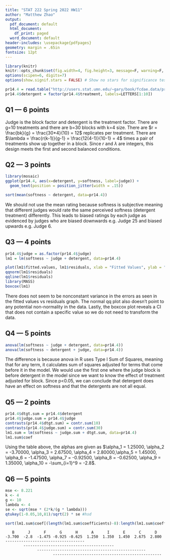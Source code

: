 ```yaml
---
title: "STAT 222 Spring 2022 HW11"
author: "Matthew Zhao"
output:
  pdf_document: default
  html_document:
    df_print: paged
  word_document: default
header-includes: \usepackage{pdfpages}
geometry: margin = .65in
fontsize: 12pt
---
```


```r
library(knitr)
knitr::opts_chunk$set(fig.width=4, fig.height=3, message=F, warning=F, collapse=T)
options(scipen=6, digits=7)
options(show.signif.stars = FALSE) # Show no stars for significance tests
```

```r
pr14.4 = read.table("http://users.stat.umn.edu/~gary/book/fcdae.data/pr14.4", header=T)
pr14.4$detergent = factor(pr14.4$treatment, labels=LETTERS[1:10])
```


## Q1 --- 6 points

Judge is the block factor and detergent is the treatment factor. There are g=10 treatments and there are b=30 blocks with k=4 size. There are $r = \frac{bk}{g} = \frac{30*4}{10} = 12$ replicates per treatment. There are $\lambda = \frac{r(k-1)}{g-1} = \frac{12(4-1)}{10-1} = 4$ times a pair of treatments show up together in a block. Since $r$ and $\lambda$ are integers, this design meets the first and second balanced conditions.

## Q2 --- 3 points

```r
library(mosaic)
ggplot(pr14.4, aes(x=detergent, y=softness, label=judge)) + 
  geom_text(position = position_jitter(width = .15)) 
```

```r
sort(mean(softness ~ detergent, data=pr14.4))
```

We should not use the mean rating because softness is subjective meaning that different judges would rate the same perceived softness (detergent treatment) differently. This leads to biased ratings by each judge as evidenced by judges who are biased downwards e.g. Judge 25 and biased upwards e.g. Judge 6. 

## Q3 --- 4 points

```r
pr14.4$judge = as.factor(pr14.4$judge)
lm1 = lm(softness ~ judge + detergent, data=pr14.4)
```

```r
plot(lm1$fitted.values, lm1$residuals, xlab = "Fitted Values", ylab = "Residuals")
qqnorm(lm1$residuals)
qqline(lm1$residuals)
library(MASS)
boxcox(lm1)
```


There does not seem to be nonconstant variance in the errors as seen in the fitted values vs residuals graph. The normal qq plot also doesn't point to any potential non-normality in the data. Lastly, the boxcox plot reveals a CI that does not contain a specific value so we do not need to transform the data.

## Q4 --- 5 points

```r
anova(lm(softness ~ judge + detergent, data=pr14.4))
anova(lm(softness ~ detergent + judge, data=pr14.4))
```


The difference is because anova in R uses Type I Sum of Squares, meaning that for any term, it calculates sum of squares adjusted for terms that come before it in the model. We would use the first one where the judge block is before detergent in the model since we want to know the effect of treatment adjusted for block. Since p<0.05, we can conclude that detergent does have an effect on softness and that the detergents are not all equal. 

## Q5 --- 2 points

```r
pr14.4$dtgt.sum = pr14.4$detergent
pr14.4$judge.sum = pr14.4$judge
contrasts(pr14.4$dtgt.sum) = contr.sum(10)
contrasts(pr14.4$judge.sum) = contr.sum(30)
lm1.sum = lm(softness ~ judge.sum + dtgt.sum, data=pr14.4)
lm1.sum$coef
```


Using the table above, the alphas are given as $\alpha_1 = 1.25000, \alpha_2 = -3.70000, \alpha_3 = 2.67500, \alpha_4 = 2.80000,\alpha_5 = 1.45000, \alpha_6 = -1.47500, \alpha_7 = -0.92500, \alpha_8 = -0.62500, \alpha_9 = 1.35000, \alpha_10 = -\sum_{i=1}^9 = -2.8$.

## Q6 --- 5 points

```r
mse <- 8.221
k <- 4
g <- 10
lambda <- 4
se <- sqrt(mse * (2*k/(g * lambda)))
qtukey(1-0.05,10,81)/sqrt(2) * se #hsd
```
```r
sort(lm1.sum$coef[(length(lm1.sum$coefficients)-8):length(lm1.sum$coefficients)])
```


```
   B      J      F      G      H      A      I      E      C      D 
-3.700  -2.8  -1.475 -0.925 -0.625  1.250  1.350  1.450  2.675  2.800 -----------------------------------
        ----------------------------------------
              ------------------------------------------------
                     ------------------------------------------------
```
